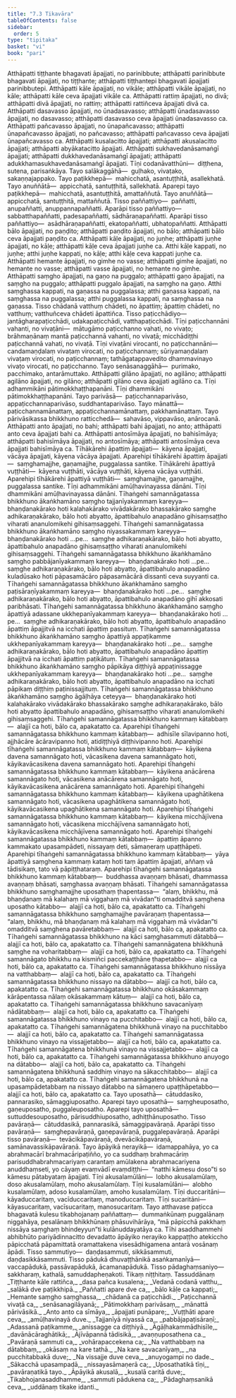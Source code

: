 ```yaml
---
title: "7.3 Tikavāra"
tableOfContents: false
sidebar:
  order: 5
type: "tipitaka"
basket: "vi"
book: "pari"
---
```



<DynamicBreadcrumb />

<Division number="323" book="pari" bookNo="5" page="217">

<Paragraph number="1464" book="pari">
Atthāpatti tiṭṭhante bhagavati āpajjati, no parinibbute; atthāpatti parinibbute bhagavati āpajjati, no tiṭṭhante; atthāpatti tiṭṭhantepi bhagavati āpajjati parinibbutepi. Atthāpatti kāle āpajjati, no vikāle; atthāpatti vikāle āpajjati, no kāle; atthāpatti kāle ceva āpajjati vikāle ca. Atthāpatti rattiṃ āpajjati, no divā; atthāpatti divā āpajjati, no rattiṃ; atthāpatti rattiñceva āpajjati divā ca. Atthāpatti dasavasso āpajjati, no ūnadasavasso; atthāpatti ūnadasavasso āpajjati, no dasavasso; atthāpatti dasavasso ceva āpajjati ūnadasavasso ca. Atthāpatti pañcavasso āpajjati, no ūnapañcavasso; atthāpatti ūnapañcavasso āpajjati, no pañcavasso; atthāpatti pañcavasso ceva āpajjati ūnapañcavasso ca. Atthāpatti kusalacitto āpajjati; atthāpatti akusalacitto āpajjati; atthāpatti abyākatacitto āpajjati. Atthāpatti sukhavedanāsamaṅgī āpajjati; atthāpatti dukkhavedanāsamaṅgī āpajjati; atthāpatti adukkhamasukhavedanāsamaṅgī āpajjati. Tīṇi codanāvatthūni—  diṭṭhena, sutena, parisaṅkāya. Tayo salākaggāhā—  guḷhako, vivaṭako, sakaṇṇajappako. Tayo paṭikkhepā—  mahicchatā, asantuṭṭhitā, asallekhatā. Tayo anuññātā—  appicchatā, santuṭṭhitā, sallekhatā. Aparepi tayo paṭikkhepā—  mahicchatā, asantuṭṭhitā, amattaññutā. Tayo anuññātā—  appicchatā, santuṭṭhitā, mattaññutā. Tisso paññattiyo—  paññatti, anupaññatti, anuppannapaññatti. Aparāpi tisso paññattiyo—  sabbatthapaññatti, padesapaññatti, sādhāraṇapaññatti. Aparāpi tisso paññattiyo—  asādhāraṇapaññatti, ekatopaññatti, ubhatopaññatti.
</Paragraph>

<Paragraph number="1465" book="pari">
Atthāpatti bālo āpajjati, no paṇḍito; atthāpatti paṇḍito āpajjati, no bālo; atthāpatti bālo ceva āpajjati paṇḍito ca. Atthāpatti kāḷe āpajjati, no juṇhe; atthāpatti juṇhe āpajjati, no kāḷe; atthāpatti kāḷe ceva āpajjati juṇhe ca. Atthi kāḷe kappati, no juṇhe; atthi juṇhe kappati, no kāḷe; atthi kāḷe ceva kappati juṇhe ca. Atthāpatti hemante āpajjati, no gimhe no vasse; atthāpatti gimhe āpajjati, no hemante no vasse; atthāpatti vasse āpajjati, no hemante no gimhe. Atthāpatti saṃgho āpajjati, na gaṇo na puggalo; atthāpatti gaṇo āpajjati, na saṃgho na puggalo; atthāpatti puggalo āpajjati, na saṃgho na gaṇo. Atthi saṃghassa kappati, na gaṇassa na puggalassa; atthi gaṇassa kappati, na saṃghassa na puggalassa; atthi puggalassa kappati, na saṃghassa na gaṇassa. Tisso chādanā vatthuṃ chādeti, no āpattiṃ; āpattiṃ chādeti, no vatthuṃ; vatthuñceva chādeti āpattiñca. Tisso paṭicchādiyo—  jantāgharapaṭicchādi, udakapaṭicchādi, vatthapaṭicchādi. Tīṇi paṭicchannāni vahanti, no vivaṭāni—  mātugāmo paṭicchanno vahati, no vivaṭo; brāhmaṇānaṃ mantā paṭicchannā vahanti, no vivaṭā; micchādiṭṭhi paṭicchannā vahati, no vivaṭā. Tīṇi vivaṭāni virocanti, no paṭicchannāni—  candamaṇḍalaṃ vivaṭaṃ virocati, no paṭicchannaṃ; sūriyamaṇḍalaṃ vivaṭaṃ virocati, no paṭicchannaṃ; tathāgatappavedito dhammavinayo vivaṭo virocati, no paṭicchanno. Tayo senāsanaggāhā—  purimako, pacchimako, antarāmuttako. Atthāpatti gilāno āpajjati, no agilāno; atthāpatti agilāno āpajjati, no gilāno; atthāpatti gilāno ceva āpajjati agilāno ca.
</Paragraph>

<Paragraph number="1466" book="pari">
Tīṇi adhammikāni pātimokkhaṭṭhapanāni. Tīṇi dhammikāni pātimokkhaṭṭhapanāni. Tayo parivāsā—  paṭicchannaparivāso, appaṭicchannaparivāso, suddhantaparivāso. Tayo mānattā—  paṭicchannamānattaṃ, appaṭicchannamānattaṃ, pakkhamānattaṃ. Tayo pārivāsikassa bhikkhuno ratticchedā—  sahavāso, vippavāso, anārocanā. Atthāpatti anto āpajjati, no bahi; atthāpatti bahi āpajjati, no anto; atthāpatti anto ceva āpajjati bahi ca. Atthāpatti antosīmāya āpajjati, no bahisīmāya; atthāpatti bahisīmāya āpajjati, no antosīmāya; atthāpatti antosīmāya ceva āpajjati bahisīmāya ca. Tīhākārehi āpattiṃ āpajjati—  kāyena āpajjati, vācāya āpajjati, kāyena vācāya āpajjati. Aparehipi tīhākārehi āpattiṃ āpajjati—  saṃghamajjhe, gaṇamajjhe, puggalassa santike. Tīhākārehi āpattiyā vuṭṭhāti—  kāyena vuṭṭhāti, vācāya vuṭṭhāti, kāyena vācāya vuṭṭhāti. Aparehipi tīhākārehi āpattiyā vuṭṭhāti—  saṃghamajjhe, gaṇamajjhe, puggalassa santike. Tīṇi adhammikāni amūḷhavinayassa dānāni. Tīṇi dhammikāni amūḷhavinayassa dānāni.
</Paragraph>

<Paragraph number="1467" book="pari">
Tīhaṅgehi samannāgatassa bhikkhuno ākaṅkhamāno saṃgho tajjanīyakammaṃ kareyya—  bhaṇḍanakārako hoti kalahakārako vivādakārako bhassakārako saṃghe adhikaraṇakārako, bālo hoti abyatto, āpattibahulo anapadāno gihisaṃsaṭṭho viharati ananulomikehi gihisaṃsaggehi. Tīhaṅgehi samannāgatassa bhikkhuno ākaṅkhamāno saṃgho niyassakammaṃ kareyya—  bhaṇḍanakārako hoti …pe…  saṃghe adhikaraṇakārako, bālo hoti abyatto, āpattibahulo anapadāno gihisaṃsaṭṭho viharati ananulomikehi gihisaṃsaggehi. Tīhaṅgehi samannāgatassa bhikkhuno ākaṅkhamāno saṃgho pabbājanīyakammaṃ kareyya—  bhaṇḍanakārako hoti …pe…  saṃghe adhikaraṇakārako, bālo hoti abyatto, āpattibahulo anapadāno kuladūsako hoti pāpasamācāro pāpasamācārā dissanti ceva suyyanti ca. Tīhaṅgehi samannāgatassa bhikkhuno ākaṅkhamāno saṃgho paṭisāraṇīyakammaṃ kareyya—  bhaṇḍanakārako hoti …pe…  saṃghe adhikaraṇakārako, bālo hoti abyatto, āpattibahulo anapadāno gihī akkosati paribhāsati. Tīhaṅgehi samannāgatassa bhikkhuno ākaṅkhamāno saṃgho āpattiyā adassane ukkhepanīyakammaṃ kareyya—  bhaṇḍanakārako hoti …pe…  saṃghe adhikaraṇakārako, bālo hoti abyatto, āpattibahulo anapadāno āpattiṃ āpajjitvā na icchati āpattiṃ passituṃ. Tīhaṅgehi samannāgatassa bhikkhuno ākaṅkhamāno saṃgho āpattiyā appaṭikamme ukkhepanīyakammaṃ kareyya—  bhaṇḍanakārako hoti …pe…  saṃghe adhikaraṇakārako, bālo hoti abyatto, āpattibahulo anapadāno āpattiṃ āpajjitvā na icchati āpattiṃ paṭikātuṃ. Tīhaṅgehi samannāgatassa bhikkhuno ākaṅkhamāno saṃgho pāpikāya diṭṭhiyā appaṭinissagge ukkhepanīyakammaṃ kareyya—  bhaṇḍanakārako hoti …pe…  saṃghe adhikaraṇakārako, bālo hoti abyatto, āpattibahulo anapadāno na icchati pāpikaṃ diṭṭhiṃ paṭinissajjituṃ.
</Paragraph>

<Paragraph number="1468" book="pari">
Tīhaṅgehi samannāgatassa bhikkhuno ākaṅkhamāno saṃgho āgāḷhāya ceteyya—  bhaṇḍanakārako hoti kalahakārako vivādakārako bhassakārako saṃghe adhikaraṇakārako, bālo hoti abyatto āpattibahulo anapadāno, gihisaṃsaṭṭho viharati ananulomikehi gihisaṃsaggehi. Tīhaṅgehi samannāgatassa bhikkhuno kammaṃ kātabbaṃ—  alajjī ca hoti, bālo ca, apakatatto ca. Aparehipi tīhaṅgehi samannāgatassa bhikkhuno kammaṃ kātabbaṃ—  adhisīle sīlavipanno hoti, ajjhācāre ācāravipanno hoti, atidiṭṭhiyā diṭṭhivipanno hoti. Aparehipi tīhaṅgehi samannāgatassa bhikkhuno kammaṃ kātabbaṃ—  kāyikena davena samannāgato hoti, vācasikena davena samannāgato hoti, kāyikavācasikena davena samannāgato hoti. Aparehipi tīhaṅgehi samannāgatassa bhikkhuno kammaṃ kātabbaṃ—  kāyikena anācārena samannāgato hoti, vācasikena anācārena samannāgato hoti, kāyikavācasikena anācārena samannāgato hoti. Aparehipi tīhaṅgehi samannāgatassa bhikkhuno kammaṃ kātabbaṃ—  kāyikena upaghātikena samannāgato hoti, vācasikena upaghātikena samannāgato hoti, kāyikavācasikena upaghātikena samannāgato hoti. Aparehipi tīhaṅgehi samannāgatassa bhikkhuno kammaṃ kātabbaṃ—  kāyikena micchājīvena samannāgato hoti, vācasikena micchājīvena samannāgato hoti, kāyikavācasikena micchājīvena samannāgato hoti. Aparehipi tīhaṅgehi samannāgatassa bhikkhuno kammaṃ kātabbaṃ—  āpattiṃ āpanno kammakato upasampādeti, nissayaṃ deti, sāmaṇeraṃ upaṭṭhāpeti. Aparehipi tīhaṅgehi samannāgatassa bhikkhuno kammaṃ kātabbaṃ—  yāya āpattiyā saṃghena kammaṃ kataṃ hoti taṃ āpattiṃ āpajjati, aññaṃ vā tādisikaṃ, tato vā pāpiṭṭhataraṃ. Aparehipi tīhaṅgehi samannāgatassa bhikkhuno kammaṃ kātabbaṃ—  buddhassa avaṇṇaṃ bhāsati, dhammassa avaṇṇaṃ bhāsati, saṃghassa avaṇṇaṃ bhāsati.
</Paragraph>

<Paragraph number="1469" book="pari">
Tīhaṅgehi samannāgatassa bhikkhuno saṃghamajjhe uposathaṃ ṭhapentassa—  “alaṃ, bhikkhu, mā bhaṇḍanaṃ mā kalahaṃ mā viggahaṃ mā vivādan”ti omadditvā saṃghena uposatho kātabbo—  alajjī ca hoti, bālo ca, apakatatto ca. Tīhaṅgehi samannāgatassa bhikkhuno saṃghamajjhe pavāraṇaṃ ṭhapentassa—  “alaṃ, bhikkhu, mā bhaṇḍanaṃ mā kalahaṃ mā viggahaṃ mā vivādan”ti omadditvā saṃghena pavāretabbaṃ—  alajjī ca hoti, bālo ca, apakatatto ca. Tīhaṅgehi samannāgatassa bhikkhuno na kāci saṃghasammuti dātabbā—  alajjī ca hoti, bālo ca, apakatatto ca. Tīhaṅgehi samannāgatena bhikkhunā saṃghe na voharitabbaṃ—  alajjī ca hoti, bālo ca, apakatatto ca. Tīhaṅgehi samannāgato bhikkhu na kismiñci paccekaṭṭhāne ṭhapetabbo—  alajjī ca hoti, bālo ca, apakatatto ca. Tīhaṅgehi samannāgatassa bhikkhuno nissāya na vatthabbaṃ—  alajjī ca hoti, bālo ca, apakatatto ca. Tīhaṅgehi samannāgatassa bhikkhuno nissayo na dātabbo—  alajjī ca hoti, bālo ca, apakatatto ca. Tīhaṅgehi samannāgatassa bhikkhuno okāsakammaṃ kārāpentassa nālaṃ okāsakammaṃ kātuṃ—  alajjī ca hoti, bālo ca, apakatatto ca. Tīhaṅgehi samannāgatassa bhikkhuno savacanīyaṃ nādātabbaṃ—  alajjī ca hoti, bālo ca, apakatatto ca. Tīhaṅgehi samannāgatassa bhikkhuno vinayo na pucchitabbo—  alajjī ca hoti, bālo ca, apakatatto ca. Tīhaṅgehi samannāgatena bhikkhunā vinayo na pucchitabbo—  alajjī ca hoti, bālo ca, apakatatto ca. Tīhaṅgehi samannāgatassa bhikkhuno vinayo na vissajjetabbo—  alajjī ca hoti, bālo ca, apakatatto ca. Tīhaṅgehi samannāgatena bhikkhunā vinayo na vissajjetabbo—  alajjī ca hoti, bālo ca, apakatatto ca. Tīhaṅgehi samannāgatassa bhikkhuno anuyogo na dātabbo—  alajjī ca hoti, bālo ca, apakatatto ca. Tīhaṅgehi samannāgatena bhikkhunā saddhiṃ vinayo na sākacchitabbo—  alajjī ca hoti, bālo ca, apakatatto ca. Tīhaṅgehi samannāgatena bhikkhunā na upasampādetabbaṃ na nissayo dātabbo na sāmaṇero upaṭṭhāpetabbo—  alajjī ca hoti, bālo ca, apakatatto ca.
</Paragraph>

<Paragraph number="1470" book="pari">
Tayo uposathā—  cātuddasiko, pannarasiko, sāmaggiuposatho. Aparepi tayo uposathā—  saṃgheuposatho, gaṇeuposatho, puggaleuposatho. Aparepi tayo uposathā—  suttuddesouposatho, pārisuddhiuposatho, adhiṭṭhānuposatho.
</Paragraph>

<Paragraph number="1471" book="pari">
Tisso pavāraṇā—  cātuddasikā, pannarasikā, sāmaggipavāraṇā. Aparāpi tisso pavāraṇā—  saṃghepavāraṇā, gaṇepavāraṇā, puggalepavāraṇā. Aparāpi tisso pavāraṇā—  tevācikāpavāraṇā, dvevācikāpavāraṇā, samānavassikāpavāraṇā.
</Paragraph>

<Paragraph number="1472" book="pari">
Tayo āpāyikā nerayikā—  idamappahāya, yo ca abrahmacārī brahmacāripaṭiñño, yo ca suddhaṃ brahmacāriṃ parisuddhabrahmacariyaṃ carantaṃ amūlakena abrahmacariyena anuddhaṃseti, yo cāyaṃ evaṃvādī evaṃdiṭṭhi—  “natthi kāmesu doso”ti so kāmesu pātabyataṃ āpajjati. Tīṇi akusalamūlāni—  lobho akusalamūlaṃ, doso akusalamūlaṃ, moho akusalamūlaṃ. Tīṇi kusalamūlāni—  alobho kusalamūlaṃ, adoso kusalamūlaṃ, amoho kusalamūlaṃ. Tīṇi duccaritāni—  kāyaduccaritaṃ, vacīduccaritaṃ, manoduccaritaṃ. Tīṇi sucaritāni—  kāyasucaritaṃ, vacīsucaritaṃ, manosucaritaṃ. Tayo atthavase paṭicca bhagavatā kulesu tikabhojanaṃ paññattaṃ—  dummaṅkūnaṃ puggalānaṃ niggahāya, pesalānaṃ bhikkhūnaṃ phāsuvihārāya, “mā pāpicchā pakkhaṃ nissāya saṃghaṃ bhindeyyun”ti kulānuddayatāya ca. Tīhi asaddhammehi abhibhūto pariyādinnacitto devadatto āpāyiko nerayiko kappaṭṭho atekiccho pāpicchatā pāpamittatā oramattakena visesādhigamena antarā vosānaṃ āpādi. Tisso sammutiyo—  daṇḍasammuti, sikkāsammuti, daṇḍasikkāsammuti. Tisso pādukā dhuvaṭṭhānikā asaṅkamanīyā—  vaccapādukā, passāvapādukā, ācamanapādukā. Tisso pādaghaṃsaniyo—  sakkharaṃ, kathalā, samuddapheṇakoti.

</Paragraph>
</Division>

<Paragraph number="1473" type="center" book="pari">
Tikaṃ niṭṭhitaṃ.



</Paragraph>

<Paragraph number="1474" type="center" book="pari">
Tassuddānaṃ


</Paragraph>

<Paragraph number="1475" type="verses" book="pari">
_Tiṭṭhante kāle rattiñca,_  
_dasa pañca kusalena;_  
_Vedanā codanā vatthu,_  
_salākā dve paṭikkhipā._  

</Paragraph>

<Paragraph number="1476" type="verses" book="pari">
_Paññatti apare dve ca,_  
_bālo kāḷe ca kappati;_  
_Hemante saṃgho saṃghassa,_  
_chādanā ca paṭicchādi._  

</Paragraph>

<Paragraph number="1477" type="verses" book="pari">
_Paṭicchannā vivaṭā ca,_  
_senāsanagilāyanā;_  
_Pātimokkhaṃ parivāsaṃ,_  
_mānattā pārivāsikā._  

</Paragraph>

<Paragraph number="1478" type="verses" book="pari">
_Anto anto ca sīmāya,_  
_āpajjati punāpare;_  
_Vuṭṭhāti apare ceva,_  
_amūḷhavinayā duve._  

</Paragraph>

<Paragraph number="1479" type="verses" book="pari">
_Tajjanīyā niyassā ca,_  
_pabbājapaṭisāraṇī;_  
_Adassanā paṭikamme,_  
_anissagge ca diṭṭhiyā._  

</Paragraph>

<Paragraph number="1480" type="verses" book="pari">
_Āgāḷhakammādhisīle,_  
_davānācāraghātikā;_  
_Ājīvāpannā tādisikā,_  
_avaṇṇuposathena ca._  

</Paragraph>

<Paragraph number="1481" type="verses" book="pari">
_Pavāraṇā sammuti ca,_  
_vohārapaccekena ca;_  
_Na vatthabbaṃ na dātabbaṃ,_  
_okāsaṃ na kare tathā._  

</Paragraph>

<Paragraph number="1482" type="verses" book="pari">
_Na kare savacanīyaṃ,_  
_na pucchitabbakā duve;_  
_Na vissajje duve ceva,_  
_anuyogampi no dade._  

</Paragraph>

<Paragraph number="1483" type="verses" book="pari">
_Sākacchā upasampadā,_  
_nissayasāmaṇerā ca;_  
_Uposathatikā tīṇi,_  
_pavāraṇatikā tayo._  

</Paragraph>

<Paragraph number="1484" type="verses" book="pari">
_Āpāyikā akusalā,_  
_kusalā caritā duve;_  
_Tikabhojanasaddhamme,_  
_sammuti pādukena ca;_  
_Pādaghaṃsanikā ceva,_  
_uddānaṃ tikake idanti._
</Paragraph>